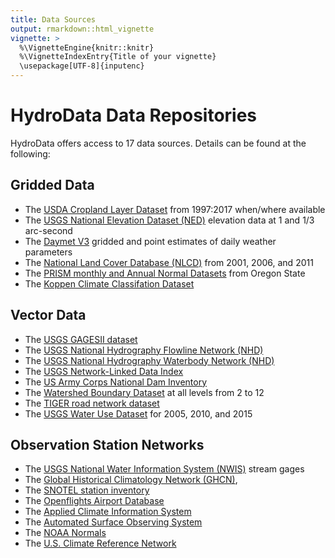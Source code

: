 ```yaml
---
title: Data Sources
output: rmarkdown::html_vignette
vignette: >
  %\VignetteEngine{knitr::knitr}
  %\VignetteIndexEntry{Title of your vignette}
  \usepackage[UTF-8]{inputenc}
---
```


# HydroData Data Repositories

HydroData offers access to 17 data sources. Details can be found at the following: 

## Gridded Data

- The [ USDA Cropland Layer Dataset](https://www.nass.usda.gov/Research_and_Science/Cropland/SARS1a.php) from 1997:2017 when/where available
- The [ USGS National Elevation Dataset (NED)](http://ned.usgs.gov) elevation data at 1 and 1/3 arc-second
- The [ Daymet V3](https://daymet.ornl.gov/) gridded and point estimates of daily weather parameters
- The [ National Land Cover Database (NLCD)](https://www.mrlc.gov/) from 2001, 2006, and 2011
- The [ PRISM monthly and Annual Normal Datasets](http://prism.oregonstate.edu) from Oregon State
- The [ Koppen Climate Classifation Dataset](http://koeppen-geiger.vu-wien.ac.at/present.htm) 

## Vector Data

- The [ USGS GAGESII dataset](https://water.usgs.gov/GIS/metadata/usgswrd/XML/gagesII_Sept2011.xml)
- The [ USGS National Hydrography Flowline Network (NHD)](http://nhd.usgs.gov) 
- The [ USGS National Hydrography Waterbody Network (NHD)](http://nhd.usgs.gov) 
- The [ USGS Network-Linked Data Index](https://cida.usgs.gov/nldi/about) 
- The [ US Army Corps National Dam Inventory](https://catalog.data.gov/dataset/national-inventory-of-dams)
- The [ Watershed Boundary Dataset](https://nhd.usgs.gov/userGuide/Robohelpfiles/NHD_User_Guide/Feature_Catalog/Watershed_Boundary_Dataset/Watershed_Boundary_Dataset.htm) at all levels from 2 to 12
- The [ TIGER road network dataset](https://www.census.gov/geo/maps-data/data/tiger.html)
- The [ USGS Water Use Dataset](https://water.usgs.gov/watuse/) for 2005, 2010, and 2015 

## Observation Station Networks

- The [ USGS National Water Information System (NWIS)](https://nwis.waterdata.usgs.gov/nwis) stream gages
- The [ Global Historical Climatology Network (GHCN)](http://www.ncdc.noaa.gov/data-access/land-based-station-data/land-based-datasets/global-historical-climatology-network-ghcn),
- The [ SNOTEL station inventory](https://www.wcc.nrcs.usda.gov/snow/)
- The [ Openflights Airport Database](https://openflights.org/data.html)
- The [ Applied Climate Information System](http://www.rcc-acis.org)
- The [ Automated Surface Observing System](https://www.ncdc.noaa.gov/data-access/land-based-station-data/land-based-datasets/automated-surface-observing-system-asos)
- The [ NOAA Normals](https://www.ncdc.noaa.gov/data-access/land-based-station-data/land-based-datasets/climate-normals/1981-2010-normals-data)
- The [ U.S. Climate Reference Network](https://www.ncdc.noaa.gov/crn/)
  
 
 
  


   
